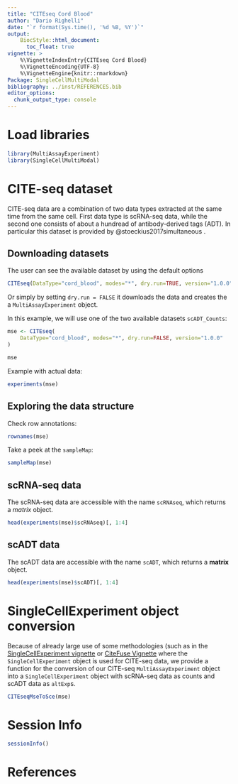 ```yaml
---
title: "CITEseq Cord Blood"
author: "Dario Righelli"
date: "`r format(Sys.time(), '%d %B, %Y')`"
output:
    BiocStyle::html_document:
      toc_float: true
vignette: >
    %\VignetteIndexEntry{CITEseq Cord Blood}
    %\VignetteEncoding{UTF-8}
    %\VignetteEngine{knitr::rmarkdown}
Package: SingleCellMultiModal
bibliography: ../inst/REFERENCES.bib
editor_options:
  chunk_output_type: console
---
```



# Load libraries

```r

library(MultiAssayExperiment)
library(SingleCellMultiModal)

```


# CITE-seq dataset

CITE-seq data are a combination of two data types extracted at the same
time from the same cell.  First data type is scRNA-seq data, while the second
one consists of about a hundread of antibody-derived tags (ADT).
In particular this dataset is provided by @stoeckius2017simultaneous .

## Downloading datasets

The user can see the available dataset by using the default options

```r

CITEseq(DataType="cord_blood", modes="*", dry.run=TRUE, version="1.0.0")

```

Or simply by setting `dry.run = FALSE` it downloads the data and creates the
a `MultiAssayExperiment` object.

In this example, we will use one of the two available datasets `scADT_Counts`:

```r

mse <- CITEseq(
    DataType="cord_blood", modes="*", dry.run=FALSE, version="1.0.0"
)

mse
```

Example with actual data:

```r
experiments(mse)
```


## Exploring the data structure

Check row annotations:

```r
rownames(mse)
```

Take a peek at the `sampleMap`:

```r
sampleMap(mse)
```


## scRNA-seq data

The scRNA-seq data are accessible with the name `scRNAseq`, which returns a
*matrix* object.

```r
head(experiments(mse)$scRNAseq)[, 1:4]
```

## scADT data

The scADT data are accessible with the name `scADT`, which returns a
**matrix** object.

```r
head(experiments(mse)$scADT)[, 1:4]
```

# SingleCellExperiment object conversion

Because of already large use of some methodologies (such as
in the [SingleCellExperiment vignette][1] or [CiteFuse Vignette][2] where the
`SingleCellExperiment` object is used for CITE-seq data,
we provide a function for the conversion of our CITE-seq `MultiAssayExperiment`
object into a `SingleCellExperiment` object with scRNA-seq data as counts and
scADT data as `altExp`s.

[1]: https://www.bioconductor.org/packages/release/bioc/vignettes/SingleCellExperiment/inst/doc/intro.html#5_adding_alternative_feature_sets
[2]: http://www.bioconductor.org/packages/release/bioc/vignettes/CiteFuse/inst/doc/CiteFuse.html

```r
CITEseqMseToSce(mse)
```


# Session Info

```r
sessionInfo()
```

# References

